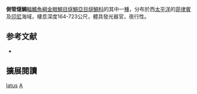 {{Speciesbox
| name = 側管燧鯛
| image = 
| image_width = 250px
| status = NE
| status_sysytem = IUCN3.1
| genus = Aulotrachichthys
| species = latus
| authority = [[Fowler|Fowler]], 1938
| synonyms = *''Paratrachichthys latus''<br /><small>Fowler, 1938</small>
}}
'''側管燧鯛'''[[輻鰭魚綱|輻鰭魚綱]][[金眼鯛目|金眼鯛目]][[燧鯛亞目|燧鯛亞目]][[燧鯛科|燧鯛科]]的其中一[[種|種]]，分布於西[[太平洋|太平洋]]的[[菲律賓|菲律賓]]及[[印尼|印尼]]海域，棲息深度164-723公尺，體具發光器官，夜行性。

== 参考文献 ==
{{reflist}}
*{{FishBase_species|genus=Aulotrachichthys|species=latus|year=2012|month=7}}

== 擴展閱讀 == 
{{refbegin}}
{{wikispecies-inline|Aulotrachichthys latus|側管燧鯛}}
{{refend}}
{{Taxonbar|from=Q2069563}}

[[Category:管燧鯛屬|latus]]
[[Category:1938年描述的魚類|A]]


{{魚類小作品}}
